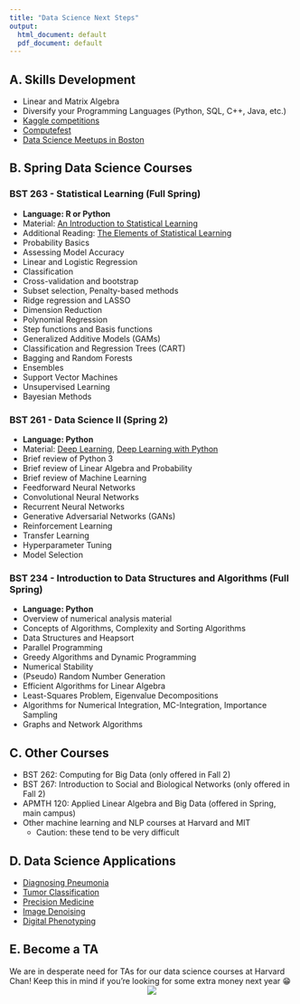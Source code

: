 ```yaml
---
title: "Data Science Next Steps"
output:
  html_document: default
  pdf_document: default
---
```


## A. Skills Development
* Linear and Matrix Algebra
* Diversify your Programming Languages (Python, SQL, C++, Java, etc.)
* [Kaggle competitions](https://www.kaggle.com/competitions)
* [Computefest](https://www.computefest.seas.harvard.edu/)
* [Data Science Meetups in Boston](https://www.meetup.com/topics/data-science/us/ma/boston/?_cookie-check=nhT68rU50hwPaQWQ)


## B. Spring Data Science Courses

### BST 263 - Statistical Learning (Full Spring)
* **Language: R or Python**
* Material: [An Introduction to Statistical Learning](https://www.statlearning.com/)
* Additional Reading: [The Elements of Statistical Learning](https://web.stanford.edu/~hastie/Papers/ESLII.pdf)
* Probability Basics
* Assessing Model Accuracy
* Linear and Logistic Regression
* Classification
* Cross-validation and bootstrap
* Subset selection, Penalty-based methods
* Ridge regression and LASSO
* Dimension Reduction
* Polynomial Regression
* Step functions and Basis functions
* Generalized Additive Models (GAMs)
* Classification and Regression Trees (CART)
* Bagging and Random Forests
* Ensembles
* Support Vector Machines
* Unsupervised Learning
* Bayesian Methods


### BST 261 - Data Science II (Spring 2)
* **Language: Python**
* Material: [Deep Learning](http://www.deeplearningbook.org/), [Deep Learning with Python](https://www.manning.com/books/deep-learning-with-python-second-edition?query=deep%20learning%20with%20python&gclid=Cj0KCQiA47GNBhDrARIsAKfZ2rB4TNLnN4OKdz7v98dkQOUrr7C0Oaitr2SpsTFkpJqS8nT0AgdN1HwaArijEALw_wcB)
* Brief review of Python 3
* Brief review of Linear Algebra and Probability
* Brief review of Machine Learning
* Feedforward Neural Networks
* Convolutional Neural Networks
* Recurrent Neural Networks
* Generative Adversarial Networks (GANs)
* Reinforcement Learning
* Transfer Learning
* Hyperparameter Tuning
* Model Selection


### BST 234 - Introduction to Data Structures and Algorithms (Full Spring)
* **Language: Python**
* Overview of numerical analysis material
* Concepts of Algorithms, Complexity and Sorting Algorithms
* Data Structures and Heapsort
* Parallel Programming
* Greedy Algorithms and Dynamic Programming
* Numerical Stability
* (Pseudo) Random Number Generation
* Efficient Algorithms for Linear Algebra
* Least-Squares Problem, Eigenvalue Decompositions
* Algorithms for Numerical Integration, MC-Integration, Importance Sampling
* Graphs and Network Algorithms

## C. Other Courses

* BST 262: Computing for Big Data (only offered in Fall 2)
* BST 267: Introduction to Social and Biological Networks (only offered in Fall 2)
* APMTH 120: Applied Linear Algebra and Big Data (offered in Spring, main campus)
* Other machine learning and NLP courses at Harvard and MIT 
	* Caution: these tend to be very difficult


## D. Data Science Applications
* [Diagnosing Pneumonia](https://news.stanford.edu/2017/11/15/algorithm-outperforms-radiologists-diagnosing-pneumonia/)
* [Tumor Classification](https://www.sciencebuddies.org/blog/artificial-intelligence-and-cancer-diagnosis-meet-the-2012-google-science-fair-winner)
* [Precision Medicine](https://www.forbes.com/sites/oreillymedia/2012/08/20/data-science-and-the-health-care-revolution/#33d787f129f7)
* [Image Denoising](https://www.ncbi.nlm.nih.gov/pmc/articles/PMC6225344/)
* [Digital Phenotyping](https://www.hsph.harvard.edu/onnela-lab/)

## E. Become a TA
We are in desperate need for TAs for our data science courses at Harvard Chan! Keep this in mind if you're looking for some extra money next year 😁
<center><img src="./teaching_computers.png"></center>
